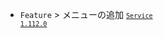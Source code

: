 - <code class="Feature">Feature</code> <Cmdname sid="sitemap" className="uitext" /> &gt; <Cmdname sid="side_userBehavior" className="uitext" />メニューの追加 <code class='changelog-service'><a href="../release-notes/service/service-1_112_x"><code class='changelog-service'>Service 1.112.0​</code></a></code>
